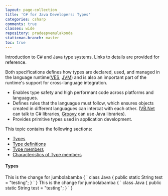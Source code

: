 ```yaml
---
layout: page-collection
title: 'C# for Java Developers: Types'
categories: csharp
comments: true
classes: wide
repository: pradeepvemulakonda
staticman.branch: master
toc: true
---
```



Introduction to C# and Java type systems. Links to details are provided for reference.

Both specifications defines how types are declared, used, and managed in the language runtime([VES](https://en.wikipedia.org/wiki/Virtual_Execution_System), [JVM](https://en.wikipedia.org/wiki/Java_virtual_machine)) and is also an important part of the runtime's support for cross-language integration.

* Enables type safety and high performant code across platforms and languagues.
* Defines rules that the languague must follow, which ensures objects created in different languagues can intercat with each other.
  ([VB.Net](https://en.wikipedia.org/wiki/Visual_Basic_.NET) can talk to C# libraries, [Groovy](https://en.wikipedia.org/wiki/Apache_Groovy) can use Java libraries).
* Provides primitive types used in application development.

This topic contains the following sections:

* [Types](#headTypes)
* [Type definitions](#headDef)
* [Type members](#headMem)
* [Characteristics of Type members](#headChar)

#### <a name="headTypes"></a> Types

<CompareLang>
    <CompareTab>
      This is the change for jumbolabamba
      <CodeBlock>
        {
          `
          class Java {
              public static String test = "testing";
          }
         `
        }
      </CodeBlock>
    </CompareTab>
    <CompareTab>
      This is the change for jumbolabamba
      <CodeBlock>
        {
          `
          class Java {
              public static String test = "testing";
          }
         `
        }
      </CodeBlock>
    </CompareTab>
</CompareLang>